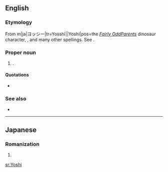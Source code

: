 {{also|yoshi|yōshi}}
==English==

===Etymology===
From {{etyl|ja|en}} m|ja|ヨッシー|tr=Yosshī||Yoshi|pos=the ''[[w:The Fairly OddParents|Fairly OddParents]]'' dinosaur character, {{m|ja|義|tr=Yoshi|pos=common Japanese male given name}}, and many other spellings. See {{ja-l|よし}}.

===Proper noun===
{{en-proper noun}}

# {{given name|lang=en|A=A Japanese|from=Japanese|male}}.

====Quotations====
* {{seeCites}}

===See also===
* {{pedialite|Yoshi}}

----

==Japanese==

===Romanization===
{{ja-romaji}}

# {{ja-romanization of|よし}}

[[sr:Yoshi]]